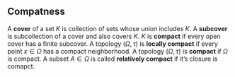 ## Compatness

A **cover** of a set $K$ is collection of sets whose union includes $K$. A **subcover** is subcollection of a cover and also covers $K$. $K$ is **compact** if every open cover has a finite subcover.  A topology $(\Omega,\tau)$ is **locally compact** if every point $x\in \Omega$ has a compact neighborhood. A topology $(\Omega,\tau)$ is **compact** if $\Omega$ is compact. A subset $A\in \Omega$ is called **relatively compact** if it's closure is comapct.
